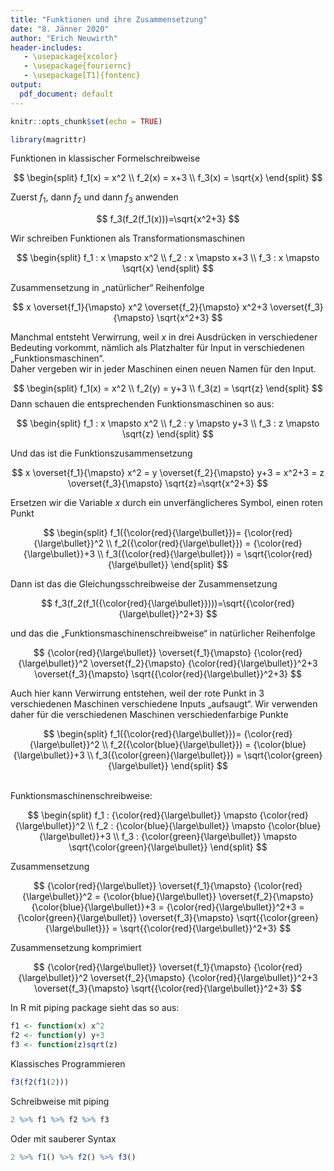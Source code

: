 ```yaml
---
title: "Funktionen und ihre Zusammensetzung"
date: "8. Jänner 2020"
author: "Erich Neuwirth"
header-includes:
   - \usepackage{xcolor}
   - \usepackage{fouriernc}
   - \usepackage[T1]{fontenc}
output:
  pdf_document: default
---
```


```r
knitr::opts_chunk$set(echo = TRUE)
```

```r
library(magrittr)
```

Funktionen in klassischer Formelschreibweise

$$
\begin{split}
f_1(x) = x^2 \\
f_2(x) = x+3 \\
f_3(x) = \sqrt{x}
\end{split}
$$

Zuerst $f_1$, dann $f_2$ und dann $f_3$ anwenden

$$
f_3(f_2(f_1(x)))=\sqrt{x^2+3}
$$

Wir schreiben Funktionen als Transformationsmaschinen

$$
\begin{split}
f_1 : x \mapsto x^2 \\
f_2 : x \mapsto x+3 \\
f_3 : x \mapsto \sqrt{x}
\end{split}
$$

Zusammensetzung in „natürlicher“ Reihenfolge

$$
 x \overset{f_1}{\mapsto} x^2  \overset{f_2}{\mapsto} x^2+3  \overset{f_3}{\mapsto} \sqrt{x^2+3}
$$

Manchmal entsteht Verwirrung, weil $x$ in drei Ausdrücken in verschiedener Bedeuting vorkommt, nämlich als Platzhalter für Input in verschiedenen „Funktionsmaschinen“.    
Daher vergeben wir in jeder Maschinen einen neuen Namen für den Input.


$$
\begin{split}
f_1(x) = x^2 \\
f_2(y) = y+3 \\
f_3(z) = \sqrt{z}
\end{split}
$$
Dann schauen die entsprechenden Funktionsmaschinen so aus:

$$
\begin{split}
f_1 : x \mapsto x^2 \\
f_2 : y \mapsto y+3 \\
f_3 : z \mapsto \sqrt{z}
\end{split}
$$

Und das ist die Funktionszusammensetzung

$$
 x \overset{f_1}{\mapsto} x^2 = y  \overset{f_2}{\mapsto} y+3 = x^2+3 = z  \overset{f_3}{\mapsto} \sqrt{z}=\sqrt{x^2+3}
$$

\newpage

Ersetzen wir die Variable $x$ durch ein unverfänglicheres Symbol, einen roten Punkt

$$
\begin{split}
f_1({\color{red}{\large\bullet}})= {\color{red}{\large\bullet}}^2 \\
f_2({\color{red}{\large\bullet}}) = {\color{red}{\large\bullet}}+3 \\
f_3({\color{red}{\large\bullet}}) = \sqrt{\color{red}{\large\bullet}}
\end{split}
$$

Dann ist das die Gleichungsschreibweise der Zusammensetzung

$$
f_3(f_2(f_1({\color{red}{\large\bullet}})))=\sqrt{{\color{red}{\large\bullet}}^2+3}
$$

und das die „Funktionsmaschinenschreibweise“ in natürlicher Reihenfolge

$$
{\color{red}{\large\bullet}} \overset{f_1}{\mapsto} {\color{red}{\large\bullet}}^2  \overset{f_2}{\mapsto} {\color{red}{\large\bullet}}^2+3  \overset{f_3}{\mapsto} \sqrt{{\color{red}{\large\bullet}}^2+3}
$$

Auch hier kann Verwirrung entstehen, weil der rote Punkt in 3 verschiedenen Maschinen
verschiedene Inputs „aufsaugt“. Wir verwenden daher für die verschiedenen Maschinen
verschiedenfarbige Punkte

$$
\begin{split}
f_1({\color{red}{\large\bullet}})= {\color{red}{\large\bullet}}^2 \\
f_2({\color{blue}{\large\bullet}}) = {\color{blue}{\large\bullet}}+3 \\
f_3({\color{green}{\large\bullet}}) = \sqrt{\color{green}{\large\bullet}}
\end{split}
$$

\
Funktionsmaschinenschreibweise:

$$
\begin{split}
f_1 : {\color{red}{\large\bullet}} \mapsto {\color{red}{\large\bullet}}^2 \\
f_2 :  {\color{blue}{\large\bullet}}  \mapsto {\color{blue}{\large\bullet}}+3 \\
f_3 : {\color{green}{\large\bullet}} \mapsto \sqrt{\color{green}{\large\bullet}}
\end{split}
$$


Zusammensetzung

$$
{\color{red}{\large\bullet}} \overset{f_1}{\mapsto} {\color{red}{\large\bullet}}^2 =
{\color{blue}{\large\bullet}}
\overset{f_2}{\mapsto} {\color{blue}{\large\bullet}}+3 =  {\color{red}{\large\bullet}}^2+3 =
{\color{green}{\large\bullet}}
\overset{f_3}{\mapsto} \sqrt{{\color{green}{\large\bullet}}} 
= \sqrt{{\color{red}{\large\bullet}}^2+3}
$$

Zusammensetzung komprimiert

$$
{\color{red}{\large\bullet}} \overset{f_1}{\mapsto} {\color{red}{\large\bullet}}^2
\overset{f_2}{\mapsto}  {\color{red}{\large\bullet}}^2+3 
\overset{f_3}{\mapsto} 
\sqrt{{\color{red}{\large\bullet}}^2+3}
$$

\newpage

In R mit piping package sieht das so aus:

```r
f1 <- function(x) x^2
f2 <- function(y) y+3
f3 <- function(z)sqrt(z)
```

Klassisches Programmieren

```r
f3(f2(f1(2)))
```
 
 Schreibweise mit piping
 
```r
2 %>% f1 %>% f2 %>% f3
```
 
Oder mit sauberer Syntax

```r
2 %>% f1() %>% f2() %>% f3()
```

